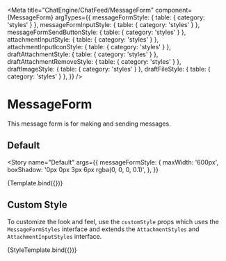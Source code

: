 
<Meta
  title="ChatEngine/ChatFeed/MessageForm"
  component={MessageForm}
  argTypes={{
    messageFormStyle: { table: { category: 'styles' } },
    messageFormInputStyle: { table: { category: 'styles' } },
    messageFormSendButtonStyle: { table: { category: 'styles' } },
    attachmentInputStyle: { table: { category: 'styles' } },
    attachmentInputIconStyle: { table: { category: 'styles' } },
    draftAttachmentStyle: { table: { category: 'styles' } },
    draftAttachmentRemoveStyle: { table: { category: 'styles' } },
    draftImageStyle: { table: { category: 'styles' } },
    draftFileStyle: { table: { category: 'styles' } },
  }}
/>


# MessageForm

This message form is for making and sending messages.

## Default

<Story
  name="Default"
  args={{
    messageFormStyle: {
      maxWidth: '600px',
      boxShadow: '0px 0px 3px 6px rgba(0, 0, 0, 0.1)',
    },
  }}
>
  {Template.bind({})}
</Story>

<ArgsTable story="Default" />

## Custom Style

To customize the look and feel, use the `customStyle` props which uses the `MessageFormStyles` interface and extends the `AttachmentStyles` and `AttachmentInputStyles` interface.


<Canvas>
  <Story
    name="Custom Style"
    args={{
      messageFormStyle: {
        maxWidth: '600px',
        border: '2px solid red',
      },
      messageFormInputStyle: { border: '2px solid green' },
      messageFormSendButtonStyle: { border: '2px solid blue' },
      draftAttachmentStyle: { border: '2px solid orange' },
      draftAttachmentRemoveStyle: { border: '2px solid purple' },
      attachmentInputStyle: { border: '2px solid yellow', padding: '6px 8px' },
      attachmentInputIconStyle: { border: '2px solid black' },
      draftImageStyle: { border: '2px solid grey' },
      draftFileStyle: { border: '2px solid pink' },
    }}
  >
    {StyleTemplate.bind({})}
  </Story>
</Canvas>
